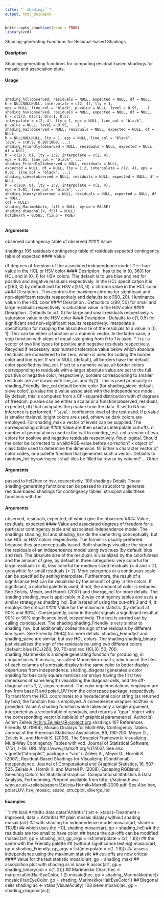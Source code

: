 ```yaml
---
title: "``shadings``"
output: html_document
---
```


```r
knitr::opts_chunk$set(echo = TRUE)
library(vcd)
```
 Shading-generating Functions for Residual-based Shadings

#### Desription

Shading-generating functions for computing residual-based shadings for mosaic and association
plots.

#### Usage
<pre><code>

shading_hcl(observed, residuals = NULL, expected = NULL, df = NULL,
h = NULLNULLNULL, interpolate = c(2, 4), lty = 1,
eps = NULL, line_col = "black", p.value = NULL, level = 0.95, ...)
shading_hsv(observed, residuals = NULL, expected = NULL, df = NULL,
h = c(2/3, 0)c(1, 0)c(1, 0.5),
interpolate = c(2, 4), lty = 1, eps = NULL, line_col = "black",
p.value = NULL, level = 0.95, ...)
shading_max(observed = NULL, residuals = NULL, expected = NULL, df = NULL,
h = NULLNULLNULL, lty = 1, eps = NULL, line_col = "black",
level = c(0.9, 0.99)1000, ...)
shading_Friendly(observed = NULL, residuals = NULL, expected = NULL, df = NULL,
h = c(2/3, 0), lty = 1:2, interpolate = c(2, 4),
eps = 0.01, line_col = "black", ...)
shading_Friendly2(observed = NULL, residuals = NULL,
expected = NULL, df = NULL, lty = 1:2, interpolate = c(2, 4), eps =
0.01, line_col = "black", ...)
shading_sieve(observed = NULL, residuals = NULL, expected = NULL, df = NULL,
h = c(260, 0), lty = 1:2, interpolate = c(2, 4),
eps = 0.01, line_col = "black", ...)
shading_binary(observed = NULL, residuals = NULL, expected = NULL, df = NULL,
col = NULL)
shading_Marimekko(x, fill = NULL, byrow = FALSE)
shading_diagonal(x, fill = NULL)
hcl2hex(h = 03585, fixup = TRUE)

</code></pre>
#### Arguments

observed contingency table of observed 
#### Value 

shadings 105
residuals contingency table of residuals
expected contingency table of expected 
#### Value 

df degrees of freedom of the associated independence model.
* ``h`` : hue value in the HCL or HSV color 
#### Desription
, has to be in [0, 360] for HCL
and in [0, 1] for HSV colors. The default is to use blue and red for positive
and negative residuals respectively. In the HCL specification it is c(260, 0) by
default and for HSV c(2/3, 0).
c chroma value in the HCL color 
#### Desription
. This controls the maximum chroma
for significant and non-significant results respectively and defaults to c(100, 20).
l luminance value in the HCL color 
#### Desription
. Defaults to c(90, 50) for small
and large residuals respectively.
s saturation value in the HSV color 
#### Desription
. Defaults to c(1, 0) for large and
small residuals respectively.
v saturation value in the HSV color 
#### Desription
. Defaults to c(1, 0.5) for significant
and non-significant results respectively.
interpolate a specification for mapping the absolute size of the residuals to a value in [0,
1]. This can be either a function or a numeric vector. In the latter case, a step
function with steps of equal size going from 0 to 1 is used.
* ``lty`` : a vector of two line types for positive and negative residuals respectively. Recycled
if necessary.
eps numeric tolerance value below which absolute residuals are considered to be
zero, which is used for coding the border color and line type. If set to NULL
(default), all borders have the default color specified by line_col. If set to
a numeric value, all border colors corresponding to residuals with a larger absolute
value are set to the full positive or negative color, respectively; borders
corresponding to smaller residuals are are drawn with line_col and lty[1].
This is used principally in shading_Friendly.
line_col default border color (for shading_sieve: default sieve color).
p.value the p value associated with the independence model. By default, this is computed
from a Chi-squared distribution with df degrees of freedom. p.value can
be either a scalar or a function(observed, residuals, expected, df) that
computes the p value from the data. If set to NA no inference is performed.
* `` level`` : confidence level of the test used. If p.value is smaller thalevel, bright
colors are used, otherwise dark colors are employed. For shading_max a vector
of levels can be supplied. The corresponding critical 
#### Value 
 are then used as
interpolate cut-offs.
n number of permutations used in the call to coindep_test.
col a vector of two colors for positive and negative residuals respectively.
fixup logical. Should the color be corrected to a valid RGB value before correction?
x object of class table used to determine the dimension.
fill Either a character vector of color codes, or a palette function that generates such
a vector. Defaults to rainbow_hcl
byrow logical; shall tiles be filled by row or by column?
... Other 
</code></pre>
#### Arguments
 passed to hcl2hex or hsv, respectively.
106 shadings
Details
These shading-generating functions can be passed to strucplot to generate residual-based shadings
for contingency tables. strucplot calls these functions with the 
</code></pre>
#### Arguments
 observed, residuals,
expected, df which give the observed 
#### Value 
, residuals, expected 
#### Value 
 and associated degrees of
freedom for a particular contingency table and associated independence model.
The shadings shading_hcl and shading_hsv do the same thing conceptually, but use HCL or
HSV colors respectively. The former is usually preferred because they are perceptually based. Both
shadings visualize the sign of the residuals of an independence model using two hues (by default:
blue and red). The absolute size of the residuals is visualized by the colorfulness and the amount of
grey, by default in three categories: very colorful for large residuals (> 4), less colorful for medium
sized residuals (< 4 and > 2), grey/white for small residuals (< 2). More categories or a continuous
scale can be specified by setting interpolate. Furthermore, the result of a significance test can
be visualized by the amount of grey in the colors. If significant, a colorful palette is used, if not,
the amount of color is reduced. See Zeileis, Meyer, and Hornik (2007) and diverge_hcl for more
details.
The shading shading_max is applicable in 2-way contingency tables and uses a similar strategy
as shading_hcl. But instead of using the cut-offs 2 and 4, it employs the critical 
#### Value 
 for the
maximum statistic (by default at 90% and 99%). Consequently, color in the plot signals a significant
result at 90% or 99% significance level, respectively. The test is carried out by calling
coindep_test.
The shading shading_Friendly is very similar to shading_hsv, but additionally codes the sign
of the residuals by different line types. See Friendly (1994) for more details. shading_Friendly2
and shading_sieve are similar, but use HCL colors.
The shading shading_binary just visualizes the sign of the residuals by using two different colors
(default: blue HCL(260, 50, 70) and red HCL(0, 50, 70)).
shading_Marimekko is a simple generating function for producing, in conjunction with mosaic,
so-called Marimekko-charts, which paint the tiles of each columns of a mosaic display in the same
color to better display departures from independence.
shading_diagonal generates a color shading for basically square matrices (or arrays having the
first two dimensons of same length) visualizing the diagonal cells, and the off-diagonal cells 1, 2,
steps removed.
The color implementations employed are hsv from base R and polarLUV from the colorspace
package, respectively. To transform the HCL coordinates to a hexadecimal color string (as returned
by hsv), the function hex is employed. A convenience wrapper hcl2hex is provided.
Value
A shading function which takes only a single argument, interpreted as a vector/table of residuals,
and returns a "gpar" object with the corresponding vector(s)/table(s) of graphical parameter(s).
Author(s)
Achim Zeileis <Achim.Zeileis@R-project.org>
shadings 107
References
Friendly M. (1994), Mosaic Displays for Multi-Way Contingency Tables. Journal of the American
Statistical Association, 89, 190-200.
Meyer D., Zeileis A., and Hornik K. (2006), The Strucplot Framework: Visualizing Multi-Way Contingency
Tables with vcd. Journal of Statistical Software, 17(3), 1-48. URL http://www.jstatsoft.org/v17/i03/.
See also vignette("strucplot", package = "vcd").
Zeileis A., Meyer D., Hornik K. (2007), Residual-Based Shadings for Visualizing (Conditional)
Independence. Journal of Computational and Graphical Statistics, 16, 507-525.
Zeileis A., Hornik K. and Murrell P. (2008), Escaping RGBland: Selecting Colors for Statistical
Graphics. Computational Statistics & Data Analysis, Forthcoming. Preprint available from http:
//statmath.wu-wien.ac.at/~zeileis/papers/Zeileis+Hornik+Murrell-2009.pdf.
See Also
hex, polarLUV, hsv, mosaic, assoc, strucplot, diverge_hcl

#### Examples
```r

## load Arthritis data
data("Arthritis")
art <- xtabs(~Treatment + Improved, data = Arthritis)
## plain mosaic display without shading
mosaic(art)
## with shading for independence model
mosaic(art, shade = TRUE)
## which uses the HCL shading
mosaic(art, gp = shading_hcl)
## the residuals are too small to have color,
## hence the cut-offs can be modified
mosaic(art, gp = shading_hcl, gp_args = list(interpolate = c(1, 1.8)))
## the same with the Friendly palette
## (without significance testing)
mosaic(art, gp = shading_Friendly, gp_args = list(interpolate = c(1, 1.8)))
## assess independence using the maximum statistic
## cut-offs are now critical 
#### Value 
 for the test statistic
mosaic(art, gp = shading_max)
## association plot with shading as in base R
assoc(art, gp = shading_binary(col = c(1, 2)))
## Marimekko Chart
hec <- margin.table(HairEyeColor, 1:2)
mosaic(hec, gp = shading_Marimekko(hec))
mosaic(HairEyeColor, gp = shading_Marimekko(HairEyeColor))
## Diagonal cells shading
ac <- xtabs(VisualAcuity)
108 sieve
mosaic(ac, gp = shading_diagonal(ac))
